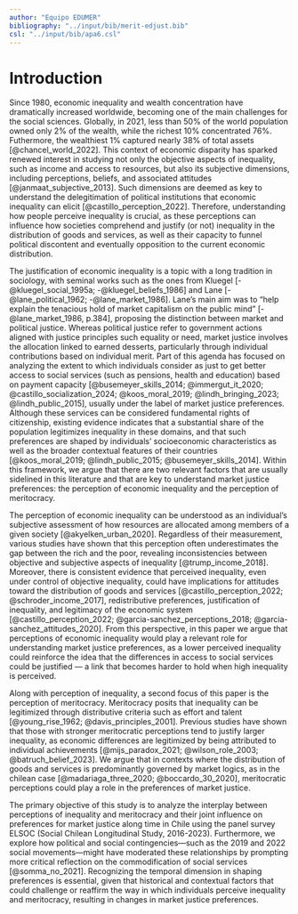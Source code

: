 ```yaml
---
author: "Equipo EDUMER"
bibliography: "../input/bib/merit-edjust.bib"
csl: "../input/bib/apa6.csl"
---
```


# Introduction

Since 1980, economic inequality and wealth concentration have dramatically increased worldwide, becoming one of the main challenges for the social sciences. Globally, in 2021, less than 50% of the world population owned only 2% of the wealth, while the richest 10% concentrated 76%. Futhermore, the wealthiest 1% captured nearly 38% of total assets [@chancel_world_2022]. This context of economic disparity has sparked renewed interest in studying not only the objective aspects of inequality, such as income and access to resources, but also its subjective dimensions, including perceptions, beliefs, and associated attitudes [@janmaat_subjective_2013]. Such dimensions are deemed as key to understand the  delegitimation of political institutions that economic inequality can elicit [@castillo_perception_2022]. Therefore, understanding how people perceive inequality is crucial, as these perceptions can influence how societies comprehend and justify (or not) inequality in the distribution of goods and services, as well as their capacity to funnel political discontent and eventually opposition to the current economic distribution.

The justification of economic inequality is a topic with a long tradition in sociology, with seminal works such as the ones from Kluegel [-@kluegel_social_1995a; -@kluegel_beliefs_1986] and Lane [-@lane_political_1962; -@lane_market_1986]. Lane's main aim was to "help explain the tenacious hold of market capitalism on the public mind" [-@lane_market_1986, p.384], proposing the distinction between market and political justice. Whereas political justice refer to government actions aligned with justice principles such equality or need, market justice involves the allocation linked to earned desserts, particularly through individual contributions based on individual merit. Part of this agenda has focused on analyzing the extent to which individuals consider as just to get better access to social services (such as pensions, health and education) based on payment capacity [@busemeyer_skills_2014; @immergut_it_2020; @castillo_socialization_2024; @koos_moral_2019; @lindh_bringing_2023; @lindh_public_2015], usually under the label of market justice preferences. Although these services can be considered fundamental rights of citizenship, existing evidence indicates that a substantial share of the population legitimizes inequality in these domains, and that such preferences are shaped by individuals' socioeconomic characteristics as well as the broader contextual features of their countries [@koos_moral_2019; @lindh_public_2015; @busemeyer_skills_2014]. Within this framework, we argue that there are two relevant factors that are usually sidelined in this literature and that are key to understand market justice preferences: the perception of economic inequality and the perception of meritocracy.

The perception of economic inequality can be understood as an individual's subjective assessment of how resources are allocated among members of a given society [@akyelken_urban_2020]. Regardless of their measurement, various studies have shown that this perception often underestimates the gap between the rich and the poor, revealing inconsistencies between objective and subjective aspects of inequality [@trump_income_2018]. Moreover, there is consistent evidence that perceived inequality, even under control of objective inequality, could have implications for attitudes toward the distribution of goods and services [@castillo_perception_2022; @schroder_income_2017], redistributive preferences, justification of inequality, and legitimacy of the economic system [@castillo_perception_2022; @garcia-sanchez_perceptions_2018; @garcia-sanchez_attitudes_2020]. From this perspective, in this paper we argue that perceptions of economic inequality would play a relevant role for understanding market justice preferences, as a lower perceived inequality could reinforce the idea that the differences in access to social services could be justified --- a link that becomes harder to hold when high inequality is perceived.

Along with perception of inequality, a second focus of this paper is the perception of meritocracy. Meritocracy posits that inequality can be legitimized through distributive criteria such as effort and talent [@young_rise_1962; @davis_principles_2001]. Previous studies have shown that those with stronger meritocratic perceptions tend to justify larger inequality, as economic differences are legitimized by being attributed to individual achievements [@mijs_paradox_2021; @wilson_role_2003; @batruch_belief_2023]. We argue that in contexts where the distribution of goods and services is predominantly governed by market logics, as in the chilean case [@madariaga_three_2020; @boccardo_30_2020], meritocratic perceptions could play a role in the preferences of market justice. 

The primary objective of this study is to analyze the interplay between perceptions of inequality and meritocracy and their joint influence on preferences for market justice along time in Chile using the panel survey ELSOC (Social Chilean Longitudinal Study, 2016-2023). Furthermore, we explore how political and social contingencies---such as the 2019 and 2022 social movements---might have moderated these relationships by prompting more critical reflection on the commodification of social services [@somma_no_2021]. Recognizing the temporal dimension in shaping preferences is essential, given that historical and contextual factors that could challenge or reaffirm the way in which individuals perceive inequality and meritocracy, resulting in changes in market justice preferences.
